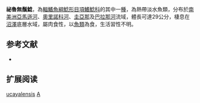 {{Speciesbox
| name = 祕魯無鬚鯰
| image = 
| image_width = 250px
| status = NE
| status_system = IUCN3.1
| genus = Ageneiosus
| species = ucayalensis
| authority = [[Castelnau|Castelnau]], 1855
| synonyms = *''Ageneiosus dentatus'', Steindachner, 1915
*''Ageneiosus porphyreus'', Cope, 1867
*''Ageneiosus parnaguensis'', Steindachner, 1910
}}
'''祕魯無鬚鯰'''，為[[輻鰭魚綱|輻鰭魚綱]][[鯰形目|鯰形目]][[項鰭鯰科|項鰭鯰科]]的其中一[[種|種]]，為熱帶淡水魚類，分布於[[南美洲|南美洲]][[亞馬遜河|亞馬遜河]]、[[奧里諾科河|奧里諾科河]]、[[圭亞那|圭亞那]]及[[巴拉那河|巴拉那河]]流域，體長可達29公分，棲息在[[沼澤|沼澤]]底層水域，屬肉食性，以[[魚類|魚類]]為食，生活習性不明。

== 参考文献 ==
*{{FishBase_species|genus=Ageneiosus|species=ucayalensis|year=2015|month=4}}

== 扩展阅读 ==
{{refbegin}}
{{wikispecies-inline|Ageneiosus ucayalensis|祕魯無鬚鯰}}
{{refend}}
{{Taxonbar|from=Q5722412}}

[[Category:無鬚鯰屬|ucayalensis]]
[[Category:1855年描述的魚類|A]]
